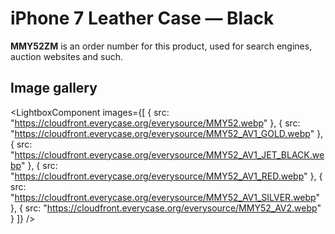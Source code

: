 
# iPhone 7 Leather Case — Black

<Callout type='info' emoji='👉🏻'>**MMY52ZM** is an order number for this product, used for search engines, auction websites and such.</Callout>

## Image gallery

<LightboxComponent
    images={[
      {
        src: "https://cloudfront.everycase.org/everysource/MMY52.webp"
      },
      {
        src: "https://cloudfront.everycase.org/everysource/MMY52_AV1_GOLD.webp"
      },
      {
        src: "https://cloudfront.everycase.org/everysource/MMY52_AV1_JET_BLACK.webp"
      },
      {
        src: "https://cloudfront.everycase.org/everysource/MMY52_AV1_RED.webp"
      },
      {
        src: "https://cloudfront.everycase.org/everysource/MMY52_AV1_SILVER.webp"
      },
      {
        src: "https://cloudfront.everycase.org/everysource/MMY52_AV2.webp"
      }
    ]}
  />
